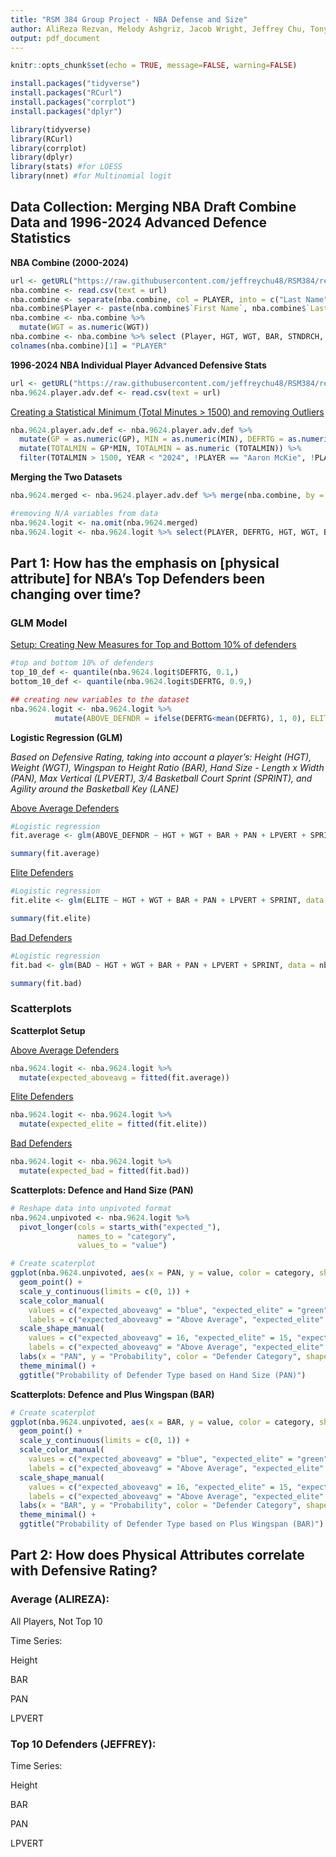 ```yaml
---
title: "RSM 384 Group Project - NBA Defense and Size"
author: AliReza Rezvan, Melody Ashgriz, Jacob Wright, Jeffrey Chu, Tony Wang
output: pdf_document
---
```


```r
knitr::opts_chunk$set(echo = TRUE, message=FALSE, warning=FALSE)
```

```r
install.packages("tidyverse")
install.packages("RCurl")
install.packages("corrplot")
install.packages("dplyr")
```

```r
library(tidyverse)
library(RCurl)
library(corrplot)
library(dplyr)
library(stats) #for LOESS
library(nnet) #for Multinomial logit
```

## Data Collection: Merging NBA Draft Combine Data and 1996-2024 Advanced Defence Statistics

**NBA Combine (2000-2024)**

```r
url <- getURL("https://raw.githubusercontent.com/jeffreychu48/RSM384/refs/heads/main/NBA_draft_combine.csv")
nba.combine <- read.csv(text = url)
nba.combine <- separate(nba.combine, col = PLAYER, into = c("Last Name", "First Name"), sep = ", ")
nba.combine$Player <- paste(nba.combine$`First Name`, nba.combine$`Last Name`, sep = " ")
nba.combine <- nba.combine %>%
  mutate(WGT = as.numeric(WGT))
nba.combine <- nba.combine %>% select (Player, HGT, WGT, BAR, STNDRCH, PAN, LPVERT, SPRINT, LANE)
colnames(nba.combine)[1] = "PLAYER"
```

**1996-2024 NBA Individual Player Advanced Defensive Stats**

```r
url <- getURL("https://raw.githubusercontent.com/jeffreychu48/RSM384/refs/heads/main/1996-2024%20NBA%20Player%20Advanced%20Defensive%20Stats.csv")
nba.9624.player.adv.def <- read.csv(text = url)
```

[Creating a Statistical Minimum (Total Minutes \> 1500) and removing Outliers]{.underline}

```r
nba.9624.player.adv.def <- nba.9624.player.adv.def %>%
  mutate(GP = as.numeric(GP), MIN = as.numeric(MIN), DEFRTG = as.numeric(DEFRTG)) %>%
  mutate(TOTALMIN = GP*MIN, TOTALMIN = as.numeric (TOTALMIN)) %>% 
  filter(TOTALMIN > 1500, YEAR < "2024", !PLAYER == "Aaron McKie", !PLAYER == "A.C. Green")
```

**Merging the Two Datasets**

```r
nba.9624.merged <- nba.9624.player.adv.def %>% merge(nba.combine, by = "PLAYER", all = FALSE)

#removing N/A variables from data
nba.9624.logit <- na.omit(nba.9624.merged)  
nba.9624.logit <- nba.9624.logit %>% select(PLAYER, DEFRTG, HGT, WGT, BAR, PAN, LPVERT, SPRINT)
```

## Part 1: How has the emphasis on [physical attribute] for NBA’s Top Defenders been changing over time?

### GLM Model

[Setup: Creating New Measures for Top and Bottom 10% of defenders]{.underline}

```r
#top and bottom 10% of defenders 
top_10_def <- quantile(nba.9624.logit$DEFRTG, 0.1,)
bottom_10_def <- quantile(nba.9624.logit$DEFRTG, 0.9,)

## creating new variables to the dataset 
nba.9624.logit <- nba.9624.logit %>%
          mutate(ABOVE_DEFNDR = ifelse(DEFRTG<mean(DEFRTG), 1, 0), ELITE = ifelse(DEFRTG<=top_10_def, 1, 0), BAD = ifelse(DEFRTG>=bottom_10_def, 1, 0))
```

**Logistic Regression (GLM)**

*Based on Defensive Rating, taking into account a player's: Height (HGT), Weight (WGT), Wingspan to Height Ratio (BAR), Hand Size - Length x Width (PAN), Max Vertical (LPVERT), 3/4 Basketball Court Sprint (SPRINT), and Agility around the Basketball Key (LANE)*

[Above Average Defenders]{.underline}

```r
#Logistic regression
fit.average <- glm(ABOVE_DEFNDR ~ HGT + WGT + BAR + PAN + LPVERT + SPRINT, data = nba.9624.logit, family = "binomial")    

summary(fit.average)
```

[Elite Defenders]{.underline}

```r
#Logistic regression
fit.elite <- glm(ELITE ~ HGT + WGT + BAR + PAN + LPVERT + SPRINT, data = nba.9624.logit, family = "binomial")    

summary(fit.elite)
```

[Bad Defenders]{.underline}

```r
#Logistic regression
fit.bad <- glm(BAD ~ HGT + WGT + BAR + PAN + LPVERT + SPRINT, data = nba.9624.logit, family = "binomial")    

summary(fit.bad)
```

### Scatterplots

**Scatterplot Setup**

[Above Average Defenders]{.underline}

```r
nba.9624.logit <- nba.9624.logit %>% 
  mutate(expected_aboveavg = fitted(fit.average)) 
```

[Elite Defenders]{.underline}

```r
nba.9624.logit <- nba.9624.logit %>% 
  mutate(expected_elite = fitted(fit.elite)) 
```

[Bad Defenders]{.underline}

```r
nba.9624.logit <- nba.9624.logit %>% 
  mutate(expected_bad = fitted(fit.bad)) 
```

**Scatterplots: Defence and Hand Size (PAN)**

```r
# Reshape data into unpivoted format
nba.9624.unpivoted <- nba.9624.logit %>%
  pivot_longer(cols = starts_with("expected_"), 
               names_to = "category", 
               values_to = "value")

# Create scaterplot
ggplot(nba.9624.unpivoted, aes(x = PAN, y = value, color = category, shape = category)) +
  geom_point() +
  scale_y_continuous(limits = c(0, 1)) +
  scale_color_manual(
    values = c("expected_aboveavg" = "blue", "expected_elite" = "green", "expected_bad" = "red"),
    labels = c("expected_aboveavg" = "Above Average", "expected_elite" = "Elite", "expected_bad" = "Bad")) +
  scale_shape_manual(
    values = c("expected_aboveavg" = 16, "expected_elite" = 15, "expected_bad" = 17),
    labels = c("expected_aboveavg" = "Above Average", "expected_elite" = "Elite", "expected_bad" = "Bad")) +
  labs(x = "PAN", y = "Probability", color = "Defender Category", shape = "Defender Category") +
  theme_minimal() + 
  ggtitle("Probability of Defender Type based on Hand Size (PAN)")
```

**Scatterplots: Defence and Plus Wingspan (BAR)**

```r
# Create scaterplot
ggplot(nba.9624.unpivoted, aes(x = BAR, y = value, color = category, shape = category)) +
  geom_point() +
  scale_y_continuous(limits = c(0, 1)) +
  scale_color_manual(
    values = c("expected_aboveavg" = "blue", "expected_elite" = "green", "expected_bad" = "red"),
    labels = c("expected_aboveavg" = "Above Average", "expected_elite" = "Elite", "expected_bad" = "Bad")) +
  scale_shape_manual(
    values = c("expected_aboveavg" = 16, "expected_elite" = 15, "expected_bad" = 17),
    labels = c("expected_aboveavg" = "Above Average", "expected_elite" = "Elite", "expected_bad" = "Bad")) +
  labs(x = "BAR", y = "Probability", color = "Defender Category", shape = "Defender Category") +
  theme_minimal() + 
  ggtitle("Probability of Defender Type based on Plus Wingspan (BAR)")
```

## Part 2: How does Physical Attributes correlate with Defensive Rating?

### Average (ALIREZA):

All Players, Not Top 10

Time Series:

Height

BAR

PAN

LPVERT

### Top 10 Defenders (JEFFREY):

Time Series:

Height

BAR

PAN

LPVERT

